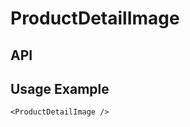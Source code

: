 
<Meta
  title="Components/ProductDetailImage"
  component={ProductDetailImage}
  decorators={[withKnobs]}
/>

# ProductDetailImage

<Preview>
  <Story name="Base component">
    <ProductDetailImage image={ProductDetailImageFixture.image} />
  </Story>
</Preview>

## API

<Props of={ProductDetailImage} />

## Usage Example

```
<ProductDetailImage />
```
